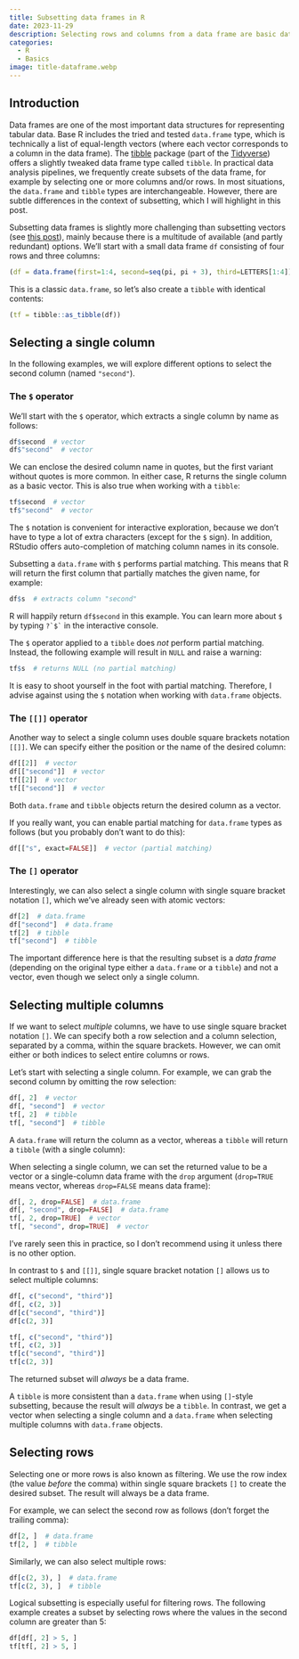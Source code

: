 ---
title: Subsetting data frames in R
date: 2023-11-29
description: Selecting rows and columns from a data frame are basic data manipulation operations. In this post, I show several options for creating subsets of data frames in R, and I also point out important differences between classic `data.frame` and Tidyverse `tibble` objects.
categories:
  - R
  - Basics
image: title-dataframe.webp
---

## Introduction

Data frames are one of the most important data structures for representing tabular data. Base R includes the tried and tested `data.frame` type, which is technically a list of equal-length vectors (where each vector corresponds to a column in the data frame). The [tibble](https://tibble.tidyverse.org) package (part of the [Tidyverse](https://www.tidyverse.org)) offers a slightly tweaked data frame type called `tibble`. In practical data analysis pipelines, we frequently create subsets of the data frame, for example by selecting one or more columns and/or rows. In most situations, the `data.frame` and `tibble` types are interchangeable. However, there are subtle differences in the context of subsetting, which I will highlight in this post.

Subsetting data frames is slightly more challenging than subsetting vectors (see [this post](../r-vector-subsetting/index.qmd)), mainly because there is a multitude of available (and partly redundant) options. We'll start with a small data frame `df` consisting of four rows and three columns:

```{r}
(df = data.frame(first=1:4, second=seq(pi, pi + 3), third=LETTERS[1:4]))
```

This is a classic `data.frame`, so let's also create a `tibble` with identical contents:

```{r}
(tf = tibble::as_tibble(df))
```


## Selecting a single column

In the following examples, we will explore different options to select the second column (named `"second"`).


### The `$` operator

We'll start with the `$` operator, which extracts a single column by name as follows:

```{r}
df$second  # vector
df$"second"  # vector
```

We can enclose the desired column name in quotes, but the first variant without quotes is more common. In either case, R returns the single column as a basic vector. This is also true when working with a `tibble`:

```{r}
tf$second  # vector
tf$"second"  # vector
```

The `$` notation is convenient for interactive exploration, because we don't have to type a lot of extra characters (except for the `$` sign). In addition, RStudio offers auto-completion of matching column names in its console.

:::{.callout-important}
Subsetting a `data.frame` with `$` performs partial matching. This means that R will return the first column that partially matches the given name, for example:

```{r}
df$s  # extracts column "second"
```

R will happily return `df$second` in this example. You can learn more about `$` by typing `` ?`$` `` in the interactive console.
:::

The `$` operator applied to a `tibble` does *not* perform partial matching. Instead, the following example will result in `NULL` and raise a warning:

```{r}
tf$s  # returns NULL (no partial matching)
```

It is easy to shoot yourself in the foot with partial matching. Therefore, I advise against using the `$` notation when working with `data.frame` objects.


### The `[[]]` operator

Another way to select a single column uses double square brackets notation `[[]]`. We can specify either the position or the name of the desired column:

```{r}
df[[2]]  # vector
df[["second"]]  # vector
tf[[2]]  # vector
tf[["second"]]  # vector
```

Both `data.frame` and `tibble` objects return the desired column as a vector.

:::{.callout-note}
If you really want, you can enable partial matching for `data.frame` types as follows (but you probably don't want to do this):

```{r}
df[["s", exact=FALSE]]  # vector (partial matching)
```
:::


### The `[]` operator

Interestingly, we can also select a single column with single square bracket notation `[]`, which we've already seen with atomic vectors:

```{r}
df[2]  # data.frame
df["second"]  # data.frame
tf[2]  # tibble
tf["second"]  # tibble
```

The important difference here is that the resulting subset is a *data frame* (depending on the original type either a `data.frame` or a `tibble`) and not a vector, even though we select only a single column.


## Selecting multiple columns

If we want to select *multiple* columns, we have to use single square bracket notation `[]`. We can specify both a row selection and a column selection, separated by a comma, within the square brackets. However, we can omit either or both indices to select entire columns or rows.

Let's start with selecting a single column. For example, we can grab the second column by omitting the row selection:

```{r}
df[, 2]  # vector
df[, "second"]  # vector
tf[, 2]  # tibble
tf[, "second"]  # tibble
```

:::{.callout-important}
A `data.frame` will return the column as a vector, whereas a `tibble` will return a `tibble` (with a single column):
:::

:::{.callout-note}
When selecting a single column, we can set the returned value to be a vector or a single-column data frame with the `drop` argument (`drop=TRUE` means vector, whereas `drop=FALSE` means data frame):

```{r}
df[, 2, drop=FALSE]  # data.frame
df[, "second", drop=FALSE]  # data.frame
tf[, 2, drop=TRUE]  # vector
tf[, "second", drop=TRUE]  # vector
```

I've rarely seen this in practice, so I don't recommend using it unless there is no other option.
:::

In contrast to `$` and `[[]]`, single square bracket notation `[]` allows us to select multiple columns:

```{r}
df[, c("second", "third")]
df[, c(2, 3)]
df[c("second", "third")]
df[c(2, 3)]

tf[, c("second", "third")]
tf[, c(2, 3)]
tf[c("second", "third")]
tf[c(2, 3)]
```

The returned subset will *always* be a data frame.

:::{.callout-tip}
A `tibble` is more consistent than a `data.frame` when using `[]`-style subsetting, because the result will *always* be a `tibble`. In contrast, we get a vector when selecting a single column and a `data.frame` when selecting multiple columns with `data.frame` objects.
:::


## Selecting rows

Selecting one or more rows is also known as filtering. We use the row index (the value *before* the comma) within single square brackets `[]` to create the desired subset. The result will always be a data frame.

For example, we can select the second row as follows (don't forget the trailing comma):

```{r}
df[2, ]  # data.frame
tf[2, ]  # tibble
```

Similarly, we can also select multiple rows:

```{r}
df[c(2, 3), ]  # data.frame
tf[c(2, 3), ]  # tibble
```

Logical subsetting is especially useful for filtering rows. The following example creates a subset by selecting rows where the values in the second column are greater than 5:

```{r}
df[df[, 2] > 5, ]
tf[tf[, 2] > 5, ]
```
